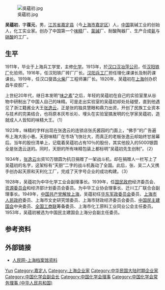 {{Unreferenced|time=2020-12-23T03:13:20+00:00}}
[[File:吳蘊初.jpg|thumb]]

'''吴蕴初'''{{BD|1891年|9月29日|1953年|10月15日|}}，字'''葆元'''，男，[[江苏省|江苏省]][[嘉定县|嘉定县]]（今[[上海市|上海市]][[嘉定区|嘉定区]]）人，[[中国|中国]]氯碱工业的创始人，化工实业家。创办了中国第一个[[味精|味精]]厂、[[氯|氯]][[碱|碱]]厂、耐酸陶器厂、生产合成[[氨|氨]]与[[硝酸|硝酸]]的工厂。

== 生平 ==
1911年，毕业于上海兵工学堂，主修[[化学|化学]]。1913年，於[[汉口|汉口]][[汉冶萍公司|汉冶萍公司]]，任[[汉阳铁厂|汉阳铁厂]]化验师。1916年，任汉阳铁厂砖厂厂长。[[汉阳兵工厂|汉阳兵工厂]]担任理化课课长及制药课课长。1919年，任汉口燮昌[[火柴|火柴]]厂工程师兼厂长。1920年，吴蕴初在[[上海|上海]]创办炽昌牛皮胶厂。

上世纪20年代，继日本发明“[[味之素|味之素]]”之后，年轻的吴蕴初在自己的实验室里从谷物中研制出了中国人自己的味精。可是走出实验室的吴蕴初却处处碰壁，直到他遇见了浙江籍酱业大王[[张逸云|张逸云]]，正是张的独具慧眼和鼎力出资，开创了民族工业资本与技术的完美结合，也将原本灰布长衫、埋头在实验室搞发明的化学家吴蕴初，造就成人人皆知的味精大王。（1）

1923年，味精的字样出现在张逸云的连锁店张氏酱园的门面上，“佛手”的广告遍布上海大街小巷。天厨味精厂在市场飞快壮大，而真正的老板张逸云却始终甘居幕后。当年的股份清单上，记载着吴蕴初占有10％的股份，其实他投入的5000银圆全是张逸云送的。同时，天厨的所有味精包装上都标明“吴蕴初先生创制”。（2）

1934年，[[张逸云|张逸云]]出资10万银圆为抗日捐赠了一架战斗机，却在捐赠人一栏写上了吴蕴初的名字，这架标有“天厨”二字的战斗机轰动了全国。此后，张、吴二人又携手创办起天原和天利化工厂，完成了天字号企业的成功构建。（3）

1928年，吴蕴初为中华化学工业会副理事长。1939年，任[[国民政府|国民政府]]经济委员会、[[资源委员会|资源委员会]]和经济部计划委员会委员。为中华工业协会理事长、迁川工厂联合会副理事长。1949年，[[中国共产党|中国共产党]][[上海战役|解放上海]]，吴蕴初任[[华东军政委员会|华东军政委员会]]委员、[[上海市人民政府|上海市人民政府]]委员、上海市文史研究馆委员、上海市财政经济委员会委员、[[中国民主建国会|中国民主建国会]]中央委员、[[全国工商联|全国工商联]]筹备委员、上海市化工原料工业同业公会主任委员。1953年，吴蕴初被选为中国民主建国会上海分会副主任委员。

== 参考资料 ==
{{reflist}}

== 外部链接 ==
* [http://people.com.cn/GB/14738/14760/21870/2275486.html 人民网-上海档案馆资料]{{Wayback|url=http://people.com.cn/GB/14738/14760/21870/2275486.html |date=20181127110216 }}

{{Navboxes 
| title  = 吴蕴初在[[中国化学会|中国化学会]]的职务
| list1  =
{{中国化学会第五届理事会}}
{{中国化学会第七届理事会}}
{{中国化学会第八届理事会}}
{{中国化学会第十一届理事会}}
{{中国化学会第十二届理事会}}
{{中国化学会第十三届理事会}}
{{中国化学会第十六届理事会}}
}}
{{中华民国第四届国民参政会参政员}}

{{Authority control}}
{{DEFAULTSORT:Wu}}
[[Category:吴姓|Yun]]
[[Category:嘉定人|Category:嘉定人]]
[[Category:上海企业家|Category:上海企业家]]
[[Category:中华民国大陆时期企业家|Category:中华民国大陆时期企业家]]
[[Category:中国化学会副会长|Category:中国化学会副会长]]
[[Category:中国化学会理事|Category:中国化学会理事]]
[[Category:中国化学会常务理事_(中华人民共和国)|Category:中国化学会常务理事 (中华人民共和国)]]